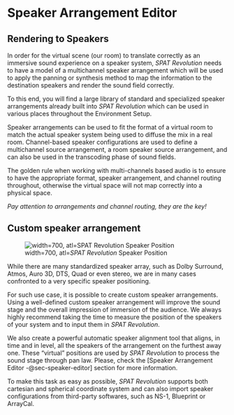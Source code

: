 # Speaker Arrangement Editor {#sec-speaker-editor}

## Rendering to Speakers

In order for the virtual scene (our room) to translate correctly as an immersive sound experience on a speaker system, _SPAT Revolution_ needs to have a model of a multichannel speaker arrangement which will be used to apply the panning or synthesis method to map the information to the destination speakers and render the sound field correctly.

To this end, you will find a large library of standard and specialized speaker arrangements already built into _SPAT Revolution_ which can be used in various places throughout the Environment Setup.

Speaker arrangements can be used to fit the format of a virtual room to match the actual speaker system being used to diffuse the mix in a real room. Channel-based speaker configurations are used to define a multichannel source arrangement, a room speaker source arrangement, and can also be used in the transcoding phase of sound fields.

The golden rule when working with multi-channels based audio is to ensure to have the appropriate format, speaker arrangement, and channel routing throughout, otherwise the virtual space will not map correctly into a physical space.

:::{.callout-warning}
 *Pay attention to arrangements and channel routing, they are the key!*
:::

## Custom speaker arrangement

![width=700, atl=_SPAT Revolution_ Speaker Position](https://media.githubusercontent.com/media/FLUX-SE/doc_images/main/SpatR/Setup/SpeakerEditorCompute2.png)

While there are many standardized speaker array, such as Dolby Surround, Atmos, Auro 3D, DTS, Quad or even stereo, we are in many cases confronted to a very specific speaker positioning.

For such use case, it is possible to create custom speaker arrangements. Using a well-defined custom speaker arrangement will improve the sound stage and the overall impression of immersion of the audience. We always highly recommend taking the time to measure the position of the speakers of your system and to input them in _SPAT Revolution_.

We also create a powerful automatic speaker alignment tool that aligns, in time and in level, all the speakers of the arrangement on the furthest away one. These "virtual" positions are used by _SPAT Revolution_ to process the sound stage through pan law. Please, check the [Speaker Arrangement Editor -@sec-speaker-editor] section for more information. 

To make this task as easy as possible, _SPAT Revolution_ supports both cartesian and spherical coordinate system and can also import speaker configurations from third-party softwares, such as NS-1, Blueprint or ArrayCal.


